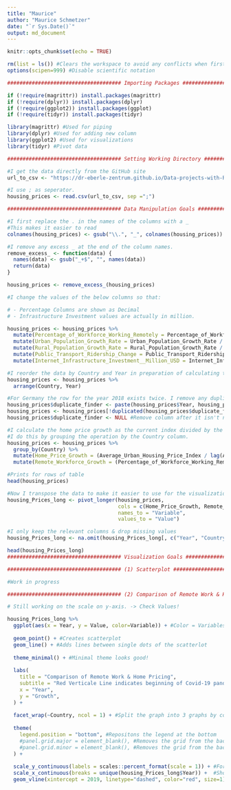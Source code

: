 ```yaml
---
title: "Maurice"
author: "Maurice Schmetzer"
date: "`r Sys.Date()`"
output: md_document
---
```


```r
knitr::opts_chunk$set(echo = TRUE)
```



```r
rm(list = ls()) #Clears the workspace to avoid any conflicts when first running the code
options(scipen=999) #Disable scientific notation

##################################### Importing Packages #####################################

if (!require(magrittr)) install.packages(magrittr)
if (!require(dplyr)) install.packages(dplyr)
if (!require(ggplot2)) install.packages(ggplot)
if (!require(tidyr)) install.packages(tidyr)

library(magrittr) #Used for piping
library(dplyr) #Used for adding new column  
library(ggplot2) #Used for visualizations
library(tidyr) #Pivot data

##################################### Setting Working Directory #####################################

#I get the data directly from the GitHub site
url_to_csv <- "https://dr-eberle-zentrum.github.io/Data-projects-with-R-and-GitHub/Projects/Deeznis/Housing_prices.csv"

#I use ; as seperator.
housing_prices <- read.csv(url_to_csv, sep =";")

##################################### Data Manipulation Goals #####################################

#I first replace the . in the names of the columns with a _
#This makes it easier to read
colnames(housing_prices) <- gsub("\\.", "_", colnames(housing_prices))

#I remove any excess _ at the end of the column names.
remove_excess_ <- function(data) {
  names(data) <- gsub("_+$", "", names(data))
  return(data)
}

housing_prices <- remove_excess_(housing_prices)

#I change the values of the below columns so that:

# - Percentage Columns are shown as Decimal
# - Infrastructure Investment values are actually in million. 

housing_prices <- housing_prices %>%
  mutate(Percentage_of_Workforce_Working_Remotely = Percentage_of_Workforce_Working_Remotely / 100) %>%
  mutate(Urban_Population_Growth_Rate = Urban_Population_Growth_Rate / 100) %>%
  mutate(Rural_Population_Growth_Rate = Rural_Population_Growth_Rate / 100) %>%
  mutate(Public_Transport_Ridership_Change = Public_Transport_Ridership_Change / 100) %>%
  mutate(Internet_Infrastructure_Investment__Million_USD = Internet_Infrastructure_Investment__Million_USD * 1000000)

#I reorder the data by Country and Year in preparation of calculating the home price growth
housing_prices <- housing_prices %>%
  arrange(Country, Year)

#For Germany the row for the year 2018 exists twice. I remove any duplicate values for the columns Year and Country
housing_prices$duplicate_finder <- paste(housing_prices$Year, housing_prices$Country, sep = "-")
housing_prices <- housing_prices[!duplicated(housing_prices$duplicate_finder), ]
housing_prices$duplicate_finder <- NULL #Remove column after it isn't needed anymore

#I calculate the home price growth as the current index divided by the lagged index - 1 for each country.
#I do this by grouping the operation by the Country column.
housing_prices <- housing_prices %>% 
  group_by(Country) %>% 
  mutate(Home_Price_Growth = (Average_Urban_Housing_Price_Index / lag(Average_Urban_Housing_Price_Index)) - 1) %>%
  mutate(Remote_Workforce_Growth = (Percentage_of_Workforce_Working_Remotely / lag(Percentage_of_Workforce_Working_Remotely)) - 1)

#Prints for rows of table
head(housing_prices)

#Now I transpose the data to make it easier to use for the visualization goals.
housing_Prices_long <- pivot_longer(housing_prices, 
                                    cols = c(Home_Price_Growth, Remote_Workforce_Growth), 
                                    names_to = "Variable",
                                    values_to = "Value")

#I only keep the relevant columns & drop missing values
housing_Prices_long <- na.omit(housing_Prices_long[, c("Year", "Country", "Variable", "Value")])

head(housing_Prices_long)
##################################### Visualization Goals #####################################

##################################### (1) Scatterplot #####################################

#Work in progress

##################################### (2) Comparison of Remote Work & Home Pricing #####################################

# Still working on the scale on y-axis. -> Check Values! 

housing_Prices_long %>%
  ggplot(aes(x = Year, y = Value, color=Variable)) + #Color = Variables distinguishes between the two variables that are plotted
  
  geom_point() + #Creates scatterplot
  geom_line() + #Adds lines between single dots of the scatterlot
  
  theme_minimal() + #Minimal theme looks good!
  
  labs(
    title = "Comparison of Remote Work & Home Pricing",
    subtitle = "Red Verticale Line indicates beginning of Covid-19 pandemic",
    x = "Year",
    y = "Growth",
  ) +
  
  facet_wrap(~Country, ncol = 1) + #Split the graph into 3 graphs by country but formats the plot as 1 column & 3 rows.
  
  theme(
    legend.position = "bottom", #Repositons the legend at the bottom
    #panel.grid.major = element_blank(), #Removes the grid from the background
    #panel.grid.minor = element_blank(), #Removes the grid from the background
  ) + 
  
  scale_y_continuous(labels = scales::percent_format(scale = 1)) + #Formats the values on the y-axis as percentage.
  scale_x_continuous(breaks = unique(housing_Prices_long$Year)) +  #Shows each year on the x-axis. 
  geom_vline(xintercept = 2019, linetype="dashed", color="red", size=1) # Highlighting the year of the Covid-19 pandemic.
```